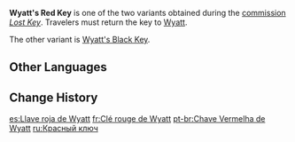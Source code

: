 {{Item Infobox
|id           = 100301
|type         = Quest Items
|description  = A key to the warehouse's gates kept by Wyatt. The likeliness of him losing it is next to him losing his slim wallet.
|source1      = Obtained during [[Lost Key]]
|image        = Item Red Key.png
}}
'''Wyatt's Red Key''' is one of the two variants obtained during the [[commission]] ''[[Lost Key]]''. Travelers must return the key to [[Wyatt]].

The other variant is [[Wyatt's Black Key]].
==Other Languages==
{{Other Languages
|default_hidden = 1
|en      = Wyatt's Red Key
|zhs     = 怀尔德的红色钥匙
|zhs_rm  = Huái'ěrdé de Hóngsè Yàoshi
|zht     = 懷爾德的紅色鑰匙
|zht_rm  = Huái'ěrdé de Hóngsè Yàoshi
|ja      = ワイアットの赤い鍵
|ja_rm   = Waiatto no Akai Kagi
|ko      = 와이엇의 빨간 열쇠
|ko_rm   = Waieot-ui Ppalgan Yeolsoe
|es      = Llave roja de Wyatt
|fr      = Clé rouge de Wyatt
|ru      = Красный ключ
|th      = Wyatt's Red Key
|vi      = Chìa Khóa Đỏ Của Wyatt
|de      = Wyatts roter Schlüssel
|id      = Kunci Merah Wyatt
|pt      = Chave Vermelha de Wyatt
|tr      = Wyatt'ın Kırmızı Anahtarı
|it      = Chiave rossa di Wyatt
}}

==Change History==
{{Change History|1.0}}

[[es:Llave roja de Wyatt]]
[[fr:Clé rouge de Wyatt]]
[[pt-br:Chave Vermelha de Wyatt]]
[[ru:Красный ключ]]